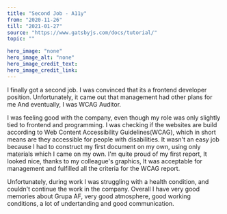 ---
title: "Second Job - A11y"
from: "2020-11-26"
till: "2021-01-27"
source: "https://www.gatsbyjs.com/docs/tutorial/"
topic: ""

hero_image: "none"
hero_image_alt: "none"
hero_image_credit_text: 
hero_image_credit_link: 
---

I finally got a second job. I was convinced that its a frontend developer
position. Unfortunately, it came out that management had other plans for me 
And eventually, I was WCAG Auditor. 

I was feeling good with the company, even though my role was only slightly
tied to frontend and programming. I was checking if the websites are build according to Web Content Accessibility Guidelines(WCAG), which in short
means are they accessible for people with disabilities. It wasn't an easy job because I had to construct my first document on my own, using only materials which I came on my own. I'm quite proud of my first report,
It looked nice, thanks to my colleague's graphics, It was acceptable for
management and fulfilled all the criteria for the WCAG report.

Unfortunately, during work I was struggling with a health condition, and 
couldn't continue the work in the company. Overall I have very good memories
about Grupa AF, very good atmosphere, good working conditions, a lot of 
undertanding and good communication.
